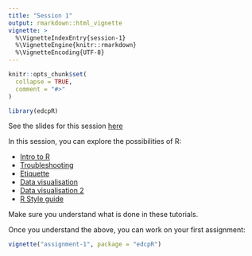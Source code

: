 ```yaml
---
title: "Session 1"
output: rmarkdown::html_vignette
vignette: >
  %\VignetteIndexEntry{session-1}
  %\VignetteEngine{knitr::rmarkdown}
  %\VignetteEncoding{UTF-8}
---
```


```r
knitr::opts_chunk$set(
  collapse = TRUE,
  comment = "#>"
)
```

```r
library(edcpR)
```

See the slides for this session [here](https://htmlpreview.github.io/?https://github.com/wardfont/edcpR/blob/master/course-slides/session-1/session-1-slides.html)

In this session, you can explore the possibilities of R:

- [Intro to R](https://ourcodingclub.github.io/2016/11/13/intro-to-r.html)
- [Troubleshooting](https://ourcodingclub.github.io/2016/11/15/troubleshooting.html)  
- [Etiquette](https://ourcodingclub.github.io/2017/04/25/etiquette.html)  
- [Data visualisation](https://ourcodingclub.github.io/2017/01/29/datavis.html)  
- [Data visualisation 2](https://ourcodingclub.github.io/2017/03/29/data-vis-2.html)  
- [R Style guide](http://adv-r.had.co.nz/Style.html)

Make sure you understand what is done in these tutorials.

Once you understand the above, you can work on your first assignment:

```r
vignette("assignment-1", package = "edcpR")
```

